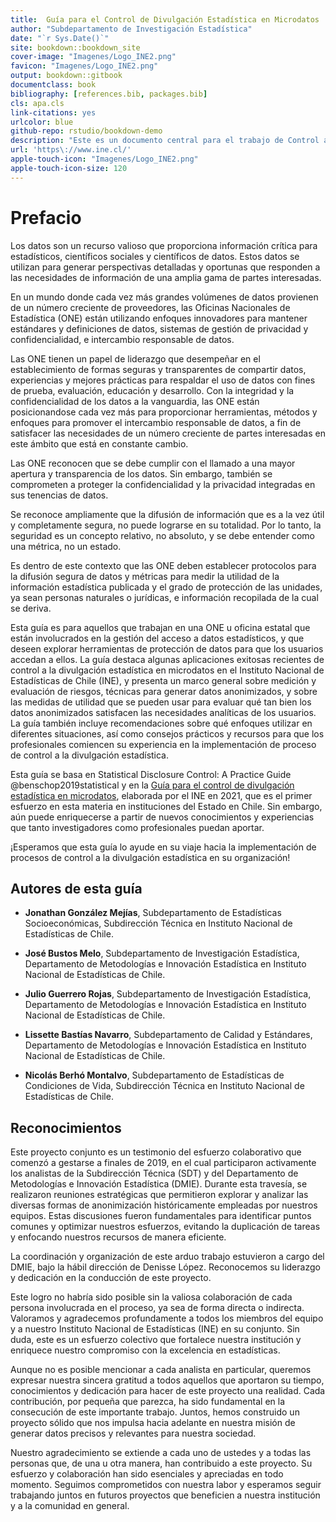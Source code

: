 ```yaml
--- 
title:  Guía para el Control de Divulgación Estadística en Microdatos
author: "Subdepartamento de Investigación Estadística"
date: "`r Sys.Date()`"
site: bookdown::bookdown_site
cover-image: "Imagenes/Logo_INE2.png"
favicon: "Imagenes/Logo_INE2.png"
output: bookdown::gitbook
documentclass: book
bibliography: [references.bib, packages.bib]
cls: apa.cls
link-citations: yes
urlcolor: blue
github-repo: rstudio/bookdown-demo
description: "Este es un documento central para el trabajo de Control a la Divulgación Estadística de Microdatos en el Instituto Nacional de Estadísticas de Chile."
url: 'https\://www.ine.cl/'
apple-touch-icon: "Imagenes/Logo_INE2.png"
apple-touch-icon-size: 120
---
```





# Prefacio
Los datos son un recurso valioso que proporciona información crítica para estadísticos, científicos sociales y científicos de datos. Estos datos se utilizan para generar perspectivas detalladas y oportunas que responden a las necesidades de información de una amplia gama de partes interesadas.

En un mundo donde cada vez más grandes volúmenes de datos provienen de un número creciente de proveedores, las Oficinas Nacionales de Estadística (ONE) están utilizando enfoques innovadores para mantener estándares y definiciones de datos, sistemas de gestión de privacidad y confidencialidad, e intercambio responsable de datos.

Las ONE tienen un papel de liderazgo que desempeñar en el establecimiento de formas seguras y transparentes de compartir datos, experiencias y mejores prácticas para respaldar el uso de datos con fines de prueba, evaluación, educación y desarrollo. Con la integridad y la confidencialidad de los datos a la vanguardia, las ONE están posicionandose cada vez más para proporcionar herramientas, métodos y enfoques para promover el intercambio responsable de datos, a fin de satisfacer las necesidades de un número creciente de partes interesadas en este ámbito que está en constante cambio.

Las ONE reconocen que se debe cumplir con el llamado a una mayor apertura y transparencia de los datos. Sin embargo, también se comprometen a proteger la confidencialidad y la privacidad integradas en sus tenencias de datos.

Se reconoce ampliamente que la difusión de información que es a la vez útil y completamente segura, no puede lograrse en su totalidad. Por lo tanto, la seguridad es un concepto relativo, no absoluto, y se debe entender como una métrica, no un estado.

Es dentro de este contexto que las ONE deben establecer protocolos para la difusión segura de datos y métricas para medir la utilidad de la información estadística publicada y el grado de protección de las unidades, ya sean personas naturales o jurídicas, e información recopilada de la cual se deriva.

Esta guía es para aquellos que trabajan en una ONE u oficina estatal que están involucrados en la gestión del acceso a datos estadísticos, y que deseen explorar herramientas de protección de datos para que los usuarios accedan a ellos. La guía destaca algunas aplicaciones exitosas recientes de control a la divulgación estadística en microdatos en el Instituto Nacional de Estadísticas de Chile (INE), y presenta un marco general sobre medición y evaluación de riesgos, técnicas para generar datos anonimizados, y sobre las medidas de utilidad que se pueden usar para evaluar qué tan bien los datos anonimizados satisfacen las necesidades analíticas de los usuarios. La guía también incluye recomendaciones sobre qué enfoques utilizar en diferentes situaciones, así como consejos prácticos y recursos para que los profesionales comiencen su experiencia en la implementación de proceso de control a la divulgación estadística.

Esta guía se basa en Statistical Disclosure Control: A Practice Guide @benschop2019statistical y en la [Guía para el control de divulgación estadística en microdatos](https://www.ine.gob.cl/docs/default-source/buenas-practicas/directrices-metodologicas/guias-y-orientaciones-metodologicas/documentos/gu%C3%ADa-control-divulgaci%C3%B3n-estad%C3%ADstica-microdatos.pdf?sfvrsn=b6bdd28f_2), elaborada por el INE en 2021, que es el primer esfuerzo en esta materia en instituciones del Estado en Chile. Sin embargo, aún puede enriquecerse a partir de nuevos conocimientos y experiencias que tanto investigadores como profesionales puedan aportar. 

¡Esperamos que esta guía lo ayude en su viaje hacia la implementación de procesos de control a la divulgación estadística en su organización!

## Autores de esta guía

 * **Jonathan González Mejías**, Subdepartamento de Estadísticas Socioeconómicas, Subdirección Técnica en Instituto Nacional de Estadísticas de Chile.

 * **José Bustos Melo**, Subdepartamento de Investigación Estadística, Departamento de Metodologías e Innovación Estadística en Instituto Nacional de Estadísticas de Chile.

 * **Julio Guerrero Rojas**, Subdepartamento de Investigación Estadística, Departamento de Metodologías e Innovación Estadística en Instituto Nacional de Estadísticas de Chile.

 * **Lissette Bastías Navarro**, Subdepartamento de Calidad y Estándares, Departamento de Metodologías e Innovación Estadística en Instituto Nacional de Estadísticas de Chile.

 * **Nicolás Berhó Montalvo**, Subdepartamento de Estadísticas de Condiciones de Vida, Subdirección Técnica en Instituto Nacional de Estadísticas de Chile.

## Reconocimientos

Este proyecto conjunto es un testimonio del esfuerzo colaborativo que comenzó a gestarse a finales de 2019, en el cual participaron activamente los analistas de la Subdirección Técnica (SDT) y del Departamento de Metodologías e Innovación Estadística (DMIE). Durante esta travesía, se realizaron reuniones estratégicas que permitieron explorar y analizar las diversas formas de anonimización históricamente empleadas por nuestros equipos. Estas discusiones fueron fundamentales para identificar puntos comunes y optimizar nuestros esfuerzos, evitando la duplicación de tareas y enfocando nuestros recursos de manera eficiente.

La coordinación y organización de este arduo trabajo estuvieron a cargo del DMIE, bajo la hábil dirección de Denisse López. Reconocemos su liderazgo y dedicación en la conducción de este proyecto.

Este logro no habría sido posible sin la valiosa colaboración de cada persona involucrada en el proceso, ya sea de forma directa o indirecta. Valoramos y agradecemos profundamente a todos los miembros del equipo y a nuestro Instituto Nacional de Estadísticas (INE) en su conjunto. Sin duda, este es un esfuerzo colectivo que fortalece nuestra institución y enriquece nuestro compromiso con la excelencia en estadísticas.

Aunque no es posible mencionar a cada analista en particular, queremos expresar nuestra sincera gratitud a todos aquellos que aportaron su tiempo, conocimientos y dedicación para hacer de este proyecto una realidad. Cada contribución, por pequeña que parezca, ha sido fundamental en la consecución de este importante trabajo. Juntos, hemos construido un proyecto sólido que nos impulsa hacia adelante en nuestra misión de generar datos precisos y relevantes para nuestra sociedad.

Nuestro agradecimiento se extiende a cada uno de ustedes y a todas las personas que, de una u otra manera, han contribuido a este proyecto. Su esfuerzo y colaboración han sido esenciales y apreciadas en todo momento. Seguimos comprometidos con nuestra labor y esperamos seguir trabajando juntos en futuros proyectos que beneficien a nuestra institución y a la comunidad en general.

